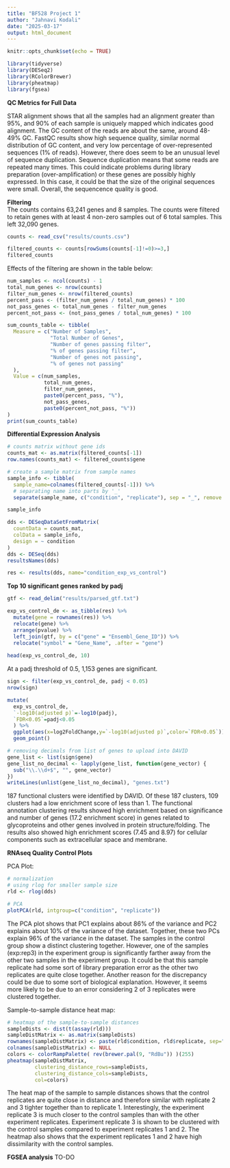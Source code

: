 ```yaml
---
title: "BF528 Project 1"
author: "Jahnavi Kodali"
date: "2025-03-17"
output: html_document
---
```


```r
knitr::opts_chunk$set(echo = TRUE)
```

```r
library(tidyverse)
library(DESeq2)
library(RColorBrewer)
library(pheatmap)
library(fgsea)
```

**QC Metrics for Full Data**  

STAR alignment shows that all the samples had an alignment greater than 95%, and 90% of each sample is uniquely mapped which indicates good alignment. The GC content of the reads are about the same, around 48-49% GC. FastQC results show high sequence quality, similar normal distribution of GC content, and very low percentage of over-represented sequences (1% of reads). However, there does seem to be an unusual level of sequence duplication. Sequence duplication means that some reads are repeated many times. This could indicate problems during library preparation (over-amplification) or these genes are possibly highly expressed. In this case, it could be that the size of the original sequences were small. Overall, the sequencence quality is good.

**Filtering**  
The counts contains 63,241 genes and 8 samples. The counts were filtered to retain genes with at least 4 non-zero samples out of 6 total samples. This left 32,090 genes. 
```r
counts <- read_csv("results/counts.csv")

filtered_counts <- counts[rowSums(counts[-1]!=0)>=3,]
filtered_counts
```
Effects of the filtering are shown in the table below:

```r
num_samples <- ncol(counts) - 1
total_num_genes <- nrow(counts)
filter_num_genes <- nrow(filtered_counts)
percent_pass <- (filter_num_genes / total_num_genes) * 100
not_pass_genes <- total_num_genes - filter_num_genes
percent_not_pass <- (not_pass_genes / total_num_genes) * 100

sum_counts_table <- tibble(
  Measure = c("Number of Samples", 
              "Total Number of Genes",
              "Number of genes passing filter",
              "% of genes passing filter",
              "Number of genes not passing",
              "% of genes not passing"
  ),
  Value = c(num_samples,
            total_num_genes,
            filter_num_genes,
            paste0(percent_pass, "%"),
            not_pass_genes,
            paste0(percent_not_pass, "%"))
)
print(sum_counts_table)
```

**Differential Expression Analysis**  

```r
# counts matrix without gene ids
counts_mat <- as.matrix(filtered_counts[-1])
row.names(counts_mat) <- filtered_counts$gene

# create a sample matrix from sample names
sample_info <- tibble(
  sample_name=colnames(filtered_counts[-1])) %>%
  # separating name into parts by '_'
  separate(sample_name, c("condition", "replicate"), sep = "_", remove = FALSE)

```

```r
sample_info
```


```r
dds <- DESeqDataSetFromMatrix(
  countData = counts_mat,
  colData = sample_info,
  design = ~ condition
)
dds <- DESeq(dds)
resultsNames(dds)

res <- results(dds, name="condition_exp_vs_control")
```

**Top 10 significant genes ranked by padj**

```r
gtf <- read_delim("results/parsed_gtf.txt")

exp_vs_control_de <- as_tibble(res) %>%
  mutate(gene = rownames(res)) %>%
  relocate(gene) %>%
  arrange(pvalue) %>%
  left_join(gtf, by = c("gene" = "Ensembl_Gene_ID")) %>%
  relocate("symbol" = "Gene_Name", .after = "gene")
  
head(exp_vs_control_de, 10)
```
At a padj threshold of 0.5, 1,153 genes are significant.  
```r
sign <- filter(exp_vs_control_de, padj < 0.05)
nrow(sign)
```


```r
mutate(
  exp_vs_control_de,
  `-log10(adjusted p)`=-log10(padj),
  `FDR<0.05`=padj<0.05
  ) %>%
  ggplot(aes(x=log2FoldChange,y=`-log10(adjusted p)`,color=`FDR<0.05`)) +
  geom_point() 
```


```r
# removing decimals from list of genes to upload into DAVID
gene_list <- list(sign$gene)
gene_list_no_decimal <- lapply(gene_list, function(gene_vector) {
  sub("\\.\\d+$", "", gene_vector)
})
writeLines(unlist(gene_list_no_decimal), "genes.txt")
```

187 functional clusters were identified by DAVID. Of these 187 clusters, 109 clusters had a low enrichment score of less than 1.  The functional annotation clustering results showed high enrichment based on significance and number of genes (17.2 enrichment score) in genes related to glycoproteins and other genes involved in protein structure/folding. The results also showed high enrichment scores (7.45 and 8.97) for cellular components such as extracellular space and membrane.


**RNAseq Quality Control Plots**  

PCA Plot:

```r
# normalization
# using rlog for smaller sample size
rld <- rlog(dds)

# PCA
plotPCA(rld, intgroup=c("condition", "replicate"))

```
The PCA plot shows that PC1 explains about 86% of the variance and PC2 explains about 10% of the variance of the dataset. Together, these two PCs explain 96% of the variance in the dataset. The samples in the control group show a distinct clustering together. However, one of the samples (exp:rep3) in the experiment group is significantly farther away from the other two samples in the experiment group. It could be that this sample replicate had some sort of library preparation error as the other two replicates are quite close together. Another reason for the discrepancy could be due to some sort of biological explanation. However, it seems more likely to be due to an error considering 2 of 3 replicates were clustered together.

Sample-to-sample distance heat map:

```r
# heatmap of the sample-to-sample distances
sampleDists <- dist(t(assay(rld)))
sampleDistMatrix <- as.matrix(sampleDists)
rownames(sampleDistMatrix) <- paste(rld$condition, rld$replicate, sep="-")
colnames(sampleDistMatrix) <- NULL
colors <- colorRampPalette( rev(brewer.pal(9, "RdBu")) )(255)
pheatmap(sampleDistMatrix,
         clustering_distance_rows=sampleDists,
         clustering_distance_cols=sampleDists,
         col=colors)
```

The heat map of the sample to sample distances shows that the control replicates are quite close in distance and therefore similar with replicate 2 and 3 tighter together than to replicate 1. Interestingly, the experiment replicate 3 is much closer to the control samples than with the other experiment replicates. Experiment replicate 3 is shown to be clustered with the control samples compared to experiment replicates 1 and 2. The heatmap also shows that the experiment replicates 1 and 2 have high dissimilarity with the control samples.

**FGSEA analysis**
TO-DO



